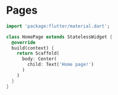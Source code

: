# Pages
```dart
import 'package:flutter/material.dart';

class HomePage extends StatelessWidget {
  @override
  build(context) {
    return Scaffold(
      body: Center(
        child: Text('Home page!')
      )
    )
  }
}
```
